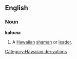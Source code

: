 ==English==
===Noun===
{{wikipedia}}
'''kahuna'''
#A [[Hawaiian]] [[shaman]] or [[leader]].
[[Category:Hawaiian derivations]]